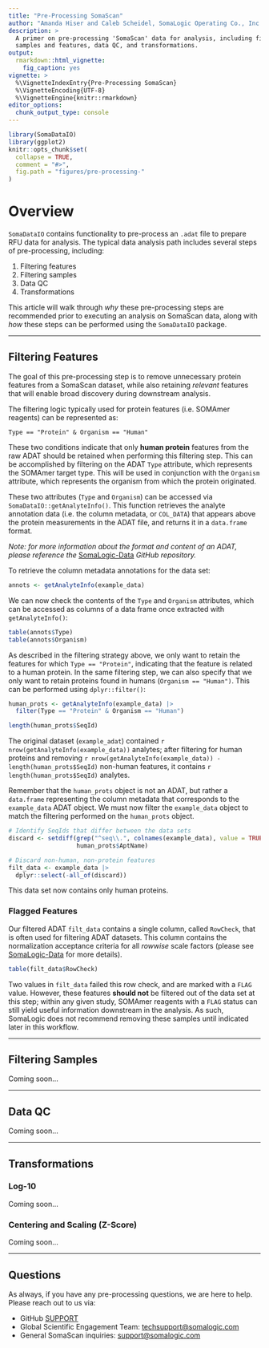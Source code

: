 ```yaml
---
title: "Pre-Processing SomaScan"
author: "Amanda Hiser and Caleb Scheidel, SomaLogic Operating Co., Inc."
description: >
  A primer on pre-processing 'SomaScan' data for analysis, including filtering
  samples and features, data QC, and transformations.
output:
  rmarkdown::html_vignette:
    fig_caption: yes
vignette: >
  %\VignetteIndexEntry{Pre-Processing SomaScan}
  %\VignetteEncoding{UTF-8}
  %\VignetteEngine{knitr::rmarkdown}
editor_options: 
  chunk_output_type: console
---
```


```r
library(SomaDataIO)
library(ggplot2)
knitr::opts_chunk$set(
  collapse = TRUE,
  comment = "#>",
  fig.path = "figures/pre-processing-"
)
```


# Overview

`SomaDataIO` contains functionality to pre-process an `.adat` file to prepare
RFU data for analysis.  The typical data analysis path includes several steps
of pre-processing, including:

1. Filtering features
2. Filtering samples
3. Data QC
4. Transformations

This article will walk through _why_ these pre-processing steps are recommended 
prior to executing an analysis on SomaScan data, along with _how_ these steps
can be performed using the `SomaDataIO` package.

---------------

## Filtering Features

The goal of this pre-processing step is to remove unnecessary protein features 
from a SomaScan dataset, while also retaining *relevant* features that will 
enable broad discovery during downstream analysis.

The filtering logic typically used for protein features (i.e. SOMAmer reagents) 
can be represented as:

```
Type == "Protein" & Organism == "Human"
```

These two conditions indicate that only **human protein** features from the 
raw ADAT should be retained when performing this filtering step. This can be 
accomplished by filtering on the ADAT `Type` attribute, which represents the 
SOMAmer target type. This will be used in conjunction with the `Organism` 
attribute, which represents the organism from which the protein originated. 

These two attributes (`Type` and `Organism`) can be accessed via
`SomaDataIO::getAnalyteInfo()`. This function retrieves the analyte annotation 
data (i.e. the column metadata, or `COL_DATA`) that appears above the protein 
measurements in the ADAT file, and returns it in a `data.frame` format. 

*Note: for more information about the format and content of an ADAT, please* 
*reference the*
[SomaLogic-Data](https://github.com/SomaLogic/SomaLogic-Data) *GitHub repository.*

To retrieve the column metadata annotations for the data set:

```r
annots <- getAnalyteInfo(example_data)
```

We can now check the contents of the `Type` and `Organism` attributes, 
which can be accessed as columns of a data frame once extracted with
`getAnalyteInfo()`:

```r
table(annots$Type)
table(annots$Organism)
```

As described in the filtering strategy above, we only want to retain the 
features for which `Type == "Protein"`, indicating that the feature is related 
to a human protein. In the same filtering step, we can also specify that we 
only want to retain proteins found in humans (`Organism == "Human")`. This can 
be performed using `dplyr::filter()`:

```r
human_prots <- getAnalyteInfo(example_data) |>
  filter(Type == "Protein" & Organism == "Human")

length(human_prots$SeqId)
```

The original dataset (`example_adat`) contained `r nrow(getAnalyteInfo(example_data))`
analytes; after filtering for human proteins and removing 
`r nrow(getAnalyteInfo(example_data)) - length(human_prots$SeqId)` non-human 
features, it contains `r length(human_prots$SeqId)` analytes.

Remember that the `human_prots` object is not an ADAT, but rather a `data.frame` 
representing the column metadata that corresponds to the `example_data` ADAT 
object. We must now filter the `example_data` object to match the filtering 
performed on the `human_prots` object.

```r
# Identify SeqIds that differ between the data sets
discard <- setdiff(grep("^seq\\.", colnames(example_data), value = TRUE), 
                   human_prots$AptName)

# Discard non-human, non-protein features
filt_data <- example_data |>
  dplyr::select(-all_of(discard))
```

This data set now contains only human proteins. 

### Flagged Features

Our filtered ADAT `filt_data` contains a single column, called `RowCheck`, that 
is often used for filtering ADAT datasets. This column contains the normalization 
acceptance criteria for all *rowwise* scale factors (please see
[SomaLogic-Data](https://github.com/SomaLogic/SomaLogic-Data) for more details).

```r
table(filt_data$RowCheck)
```

Two values in `filt_data` failed this row check, and are marked with a `FLAG` 
value. However, these features **should not** be filtered out of the data set 
at this step; within any given study, SOMAmer reagents with a `FLAG` status can 
still yield useful information downstream in the analysis. As such, SomaLogic 
does not recommend removing these samples until indicated later in this workflow.


---------------

## Filtering Samples

Coming soon...

------------

## Data QC

Coming soon...

-------------

## Transformations

### Log-10

Coming soon...

### Centering and Scaling (Z-Score)

Coming soon...

-------------

## Questions

As always, if you have any pre-processing questions,
we are here to help. Please reach out to us via:

* GitHub [SUPPORT](https://somalogic.github.io/SomaDataIO/SUPPORT.html)
* Global Scientific Engagement Team: <techsupport@somalogic.com>
* General SomaScan inquiries: <support@somalogic.com>
